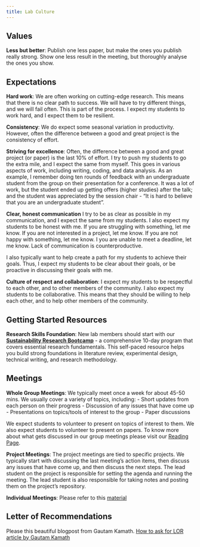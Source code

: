 ```yaml
---
title: Lab Culture
---
```


## Values

**Less but better**: Publish one less paper, but make the ones you publish really strong. Show one less result in the meeting, but thoroughly analyse the ones you show.


## Expectations

**Hard work**: We are often working on cutting-edge research. This means that there is no clear path to success. We will have to try different things, and we will fail often. This is part of the process. I expect my students to work hard, and I expect them to be resilient.

**Consistency**: We do expect some seasonal variation in productivity. However, often the difference between a good and great project is the consistency of effort. 

**Striving for excellence**: Often, the difference between a good and great project (or paper) is the last 10% of effort. I try to push my students to go the extra mile, and I expect the same from myself. This goes in various aspects of work, including writing, coding, and data analysis. As an example, I remember doing ten rounds of feedback with an undergraduate student from the group on their presentation for a conference. It was a lot of work, but the student ended up getting offers (higher studies) after the talk; and the student was appreciated by the session chair - "It is hard to believe that you are an undergraduate student".

**Clear, honest communication** I try to be as clear as possible in my communication, and I expect the same from my students. I also expect my students to be honest with me. If you are struggling with something, let me know. If you are not interested in a project, let me know. If you are not happy with something, let me know. I you are unable to meet a deadline, let me know. Lack of communication is counterproductive.

I also typically want to help create a path for my students to achieve their goals. Thus, I expect my students to be clear about their goals, or be proactive in discussing their goals with me. 

**Culture of respect and collaboration**: I expect my students to be respectful to each other, and to other members of the community. I also expect my students to be collaborative. This means that they should be willing to help each other, and to help other members of the community.

## Getting Started Resources

**Research Skills Foundation**: New lab members should start with our [**Sustainability Research Bootcamp**](https://sustainability-lab.github.io/sustainability-research-bootcamp/) - a comprehensive 10-day program that covers essential research fundamentals. This self-paced resource helps you build strong foundations in literature review, experimental design, technical writing, and research methodology.

## Meetings

**Whole Group Meetings**: We typically meet once a week for about 45-50 mins. We usually cover a variety of topics, including:
- Short updates from each person on their progress
- Discussion of any issues that have come up
- Presentations on topics/tools of interest to the group
- Paper discussions

We expect students to volunteer to present on topics of interest to them. We also expect students to volunteer to present on papers. To know more about what gets discussed in our group meetings please visit our <a href="reading.qmd">Reading Page</a>.

**Project Meetings**: The project meetings are tied to specific projects. We typically start with discussing the last meeting's action items, then discuss any issues that have come up, and then discuss the next steps. The lead student on the project is responsible for setting the agenda and running the meeting. The lead student is also responsible for taking notes and posting them on the project's repository.

**Individual Meetings**: Please refer to this <a href="https://github.com/jbhuang0604/awesome-tips">material</a>

## Letter of Recommendations
Please this beautiful blogpost from Gautam Kamath. [How to ask for LOR article by Gautam Kamath](https://kamathematics.wordpress.com/2021/08/18/how-to-ask-for-a-letter-of-recommendation/)
